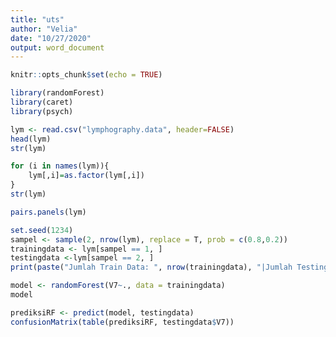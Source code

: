 ---
title: "uts"
author: "Velia"
date: "10/27/2020"
output: word_document
---

```{r setup, include=FALSE}
knitr::opts_chunk$set(echo = TRUE)
```

```{r}
library(randomForest)
library(caret)
library(psych)
```

```{r}
lym <- read.csv("lymphography.data", header=FALSE)
head(lym)
str(lym)
```

```{r}
for (i in names(lym)){
    lym[,i]=as.factor(lym[,i])
}
str(lym)
```

```{r}
pairs.panels(lym)
```

```{r}
set.seed(1234)
sampel <- sample(2, nrow(lym), replace = T, prob = c(0.8,0.2))
trainingdata <- lym[sampel == 1, ]
testingdata <-lym[sampel == 2, ]
print(paste("Jumlah Train Data: ", nrow(trainingdata), "|Jumlah Testing Data: ", nrow(testingdata)))
```

```{r}
model <- randomForest(V7~., data = trainingdata)
model
```

```{r}
prediksiRF <- predict(model, testingdata)
confusionMatrix(table(prediksiRF, testingdata$V7))
```


